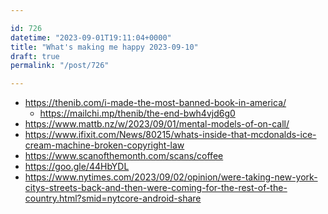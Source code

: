 ```yaml
---

id: 726
datetime: "2023-09-01T19:11:04+0000"
title: "What's making me happy 2023-09-10"
draft: true
permalink: "/post/726"

---
```


- https://thenib.com/i-made-the-most-banned-book-in-america/
  - https://mailchi.mp/thenib/the-end-bwh4vjd6g0  
- https://www.mattb.nz/w/2023/09/01/mental-models-of-on-call/
- https://www.ifixit.com/News/80215/whats-inside-that-mcdonalds-ice-cream-machine-broken-copyright-law
- https://www.scanofthemonth.com/scans/coffee
- https://goo.gle/44HbYDL
- https://www.nytimes.com/2023/09/02/opinion/were-taking-new-york-citys-streets-back-and-then-were-coming-for-the-rest-of-the-country.html?smid=nytcore-android-share
